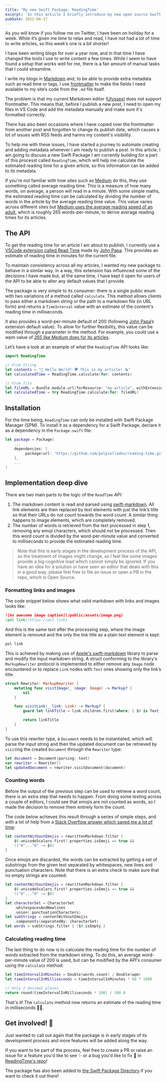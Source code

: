 ```yaml
---
title: 'My new Swift Package: ReadingTime'
excerpt: 'In this article I briefly introduce my new open source Swift Package called ReadingTime. It allows clients to get an estimate reading time from markdown text.'
pubDate: 2022-08-17
---
```


As you will know if you follow me on Twitter, I have been on holiday for a week. While it’s given me time to relax and read, I have not had a lot of time to write articles, so this week’s one is a bit shorter!

I have been writing blogs for over a year now, and in that time I have changed the tools I use to write content a few times. While I seem to have found a setup that works well for me, there is a fair amount of manual tasks that I could streamline.

I write my blogs in [Markdown](https://daringfireball.net/projects/markdown/) and, to be able to provide extra metadata such as read time or tags, I use [frontmatter](https://jekyllrb.com/docs/front-matter/) to make the fields I need available to my site’s code from the `.md` file itself.

The problem is that my current Markdown editor ([Ulysses](https://ulysses.app/)) does not support frontmatter. This means that, before I publish a new post, I need to open my files in VS Code and add the metadata manually and make sure it's formatted correctly.

There has also been occasions where I have copied over the frontmatter from another post and forgotten to change its publish date, which causes a lot of issues with RSS feeds and harms my content's visibility.

To help me with these issues, I have started a journey to automate creating and adding metadata whenever I am ready to publish a post. In this article, I am going to discuss a new Swift Package I am currently building for a part of this processt called `ReadingTime`, which will help me calculate the estimated reading time for a given article, so this information can be added to its metadata.

If you're not familiar with how sites such as [Medium](https://medium.com) do this, they use something called average reading time. This is a measure of how many words, on average, a person will read in a minute. With some simple maths, the estimated reading time can be calculated by dividing the number of words in the article by the average reading time value. This value varies across different sites but [Medium uses the average reading speed of an adult](https://help.medium.com/hc/en-us/articles/214991667-Read-time), which is roughly 265 words-per-minute, to derive average reading times for its articles.

## The API

To get the reading time for an article I am about to publish, I currently use a [VSCode extension called Read Time](https://github.com/johnpapa/vscode-read-time) made by [John Papa](https://twitter.com/John_Papa). This provides an estimate of reading time in minutes for the current file.

To maintain consistency across all my articles, I wanted my new package to behave in a similar way. In a way, this extension has influenced some of the decisions I have made but, at the same time, I have kept it open for users of the API to be able to alter any default values that I provide.

The package is very simple to its consumer: there is a single public enum with two variations of a method called `calculate`. This method allows clients to pass either a markdown string or the path to a markdown file (in URL form) and returns a `TimeInterval` value with an estimate of the content's reading time in milliseconds.

It also provides a word-per-minute default of 200 (following [John Papa](https://twitter.com/john_papa)’s extension default value). To allow for further flexibility, this value can be modified through a parameter in the method. For example, you could use a wpm value of [265 like Medium does for its articles](https://help.medium.com/hc/en-us/articles/214991667-Read-time).

Let’s have a look at an example of what the `ReadingTime` API looks like:

```swift:ReadingTime.swift
import ReadingTime

// From String
let contents = "👋 Hello World! 🌍 This is my article! 🗞"
let calculatedTime = ReadingTime.calculate(for: contents)

// From file
let fileURL = Bundle.module.url(forResource: "my-article", withExtension: "md")!
let calculatedTime = try ReadingTime.calculate(for: fileURL)
```

## Installation

For the time being, `ReadingTime` can only be installed with Swift Package Manager (SPM). To install it as a dependency for a Swift Package, declare it as a dependency in the `Package.swift` file:

```swift:Package.swift
let package = Package(
    ...
    dependencies: [
        .package(url: "https://github.com/polpielladev/reading-time.git", from: "1.0.0")
    ],
    ...
)
```

## Implementation deep dive

There are two main parts to the logic of the `ReadTime` API:

1. The markdown content is read and parsed using [swift-markdown](https://github.com/apple/swift-markdown). All link elements are then replaced by text elements with just the link’s title so that their URLs do not count towards the word count. A similar thing happens to image elements, which are completely removed.
2. The number of words is retrieved from the text processed in step 1, removing any emoji characters, which should not be processed. Then this word count is divided by the word-per-minute value and converted to milliseconds to provide the estimated reading time.

> Note that this is early stages in the development process of the API, so the treatment of images might change, as I feel like some images provide a big cognitive load which cannot simply be ignored. If you have an idea for a solution or have seen an editor that deals with this in a good way, please feel free to file an issue or open a PR in the repo, which is Open Source.

### Formatting links and images

The code snippet below shows what valid markdown with links and images looks like:

```markdown:Article.md
![An awesome image caption](/public/assets/image.png)
[pol link](https://pol.link)
```

And this is the same text after the processing step, where the image element is removed and the only the link title as a plain text element is kept:

```markdown:Article.md
pol link
```

This is achieved by making use of [Apple's swift-markdown](https://github.com/apple/swift-markdown) library to parse and modify the input markdown string. A struct conforming to the library's `MarkupRewriter` protocol is implemented to either remove any `Image` node encountered or to replace `Link` nodes with `Text` ones showing only the link’s title.

```swift:Rewriter.swift
struct Rewriter: MarkupRewriter {
    mutating func visitImage(_ image: Image) -> Markup? {
        nil
    }

    func visitLink(_ link: Link) -> Markup? {
        guard let linkTitle = link.children.first(where: { $0 is Text }) else { return link }

        return linkTitle
    }
}

```

To use this rewriter type, a `Document` needs to be instantiated, which will parse the input string and then the updated document can be retrieved by `visit`ing the created `Document` through the `Rewriter` type:

```swift:ReadingTime.swift
let document = Document(parsing: text)
var rewriter = Rewriter()
let updatedDocument = rewriter.visitDocument(document)
```

### Counting words

Before the output of the previous step can be used to retrieve a word count, there is an extra step that needs to happen. From doing some testing across a couple of editors, I could see that emojis are not counted as words, so I made the decision to remove them entirely form the count.

The code below achieves this result through a series of simple steps, and with a lot of help from a [Stack Overflow answer which saved me a lot of time](https://stackoverflow.com/a/68853348):

```swift:ReadingTime.swift
let contentWithoutEmojis = rewrittenMarkdown.filter {
    $0.unicodeScalars.first?.properties.isEmoji == true &&
    !("0"..."9" ~= $0)
}
```

Once emojis are discarded, the words can be extracted by getting a set of substrings from the given text separated by whitespaces, new lines and punctuation characters. Note that there is an extra check to make sure that no empty strings are counted:

```swift:ReadingTime.swift
let contentWithoutEmojis = rewrittenMarkdown.filter {
	$0.unicodeScalars.first?.properties.isEmoji == true &&
	!("0"..."9" ~= $0)
}
let characterSet = CharacterSet
	.whitespacesAndNewlines
	.union(.punctuationCharacters)
let subStrings = contentWithoutEmojis
	.components(separatedBy: characterSet)
let words = subStrings.filter { !$0.isEmpty }
```

### Calculating reading time

The last thing to do now is to calculate the reading time for the number of words extracted from the markdown string. To do this, an average word-per-minute value of 200 is used, but can be modified by the API's consumer using the `calculate` method:

```swift:ReadingTime.swift
let timeIntervalInMinutes = Double(words.count) / Double(wpm)
let timeIntervalInMilliseconds = timeIntervalInMinutes * 60 * 1000

// Only 2 decimal places
return round(timeIntervalInMilliseconds * 100) / 100.0
```

That's it! The `calculate` method now returns an estimate of the reading time in milliseconds 🎉🤓.

## Get involved! 📢

Just wanted to call out again that the package is in early stages of its development process and more features will be added along the way.

If you want to be part of the process, feel free to create a PR or raise an issue for a feature you'd like to see ✨ or a bug you'd like to fix 🐛 in [ReadingTime's repo](https://github.com/polpielladev/reading-time)!

The package has also been added to [the Swift Package Directory](https://pol.link/reading-time) if you want to check it out there!
